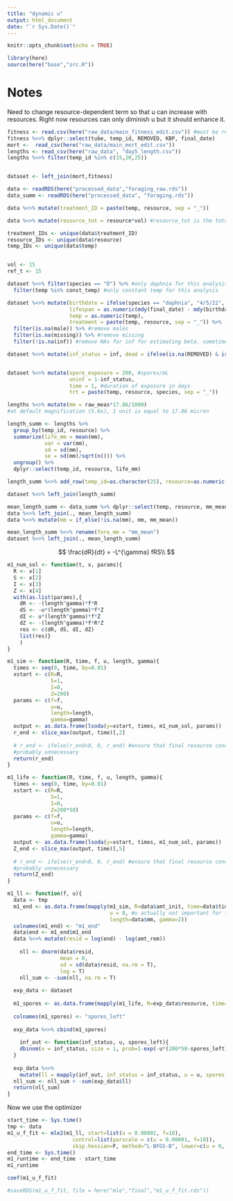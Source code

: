 ```yaml
---
title: "dynamic u"
output: html_document
date: "`r Sys.Date()`"
---
```


```r
knitr::opts_chunk$set(echo = TRUE)
```

```r
library(here)
source(here("base","src.R"))

```


# Notes

Need to change resource-dependent term so that u can increase with resources. Right now resources can only diminish u but it should enhance it.


```r
fitness <- read.csv(here("raw_data/main_fitness_edit.csv")) #must be read.csv
fitness %<>% dplyr::select(tube, temp_id, REMOVED, KBP, final_date)
mort <-  read_csv(here("raw_data/main_mort_edit.csv"))
lengths <- read_csv(here("raw_data", "day5_length.csv"))
lengths %<>% filter(temp_id %in% c(15,20,25))


dataset <- left_join(mort,fitness)

data <- readRDS(here("processed_data","foraging_raw.rds"))
data_summ <- readRDS(here("processed_data", "foraging.rds"))

data %<>% mutate(treatment_ID = paste(temp, resource, sep = "_"))

data %<>% mutate(resource_tot = resource*vol) #resource_tot is the total amount of resources in our tube. resource concentration * total volume of tube 

treatment_IDs <- unique(data$treatment_ID)
resource_IDs <- unique(data$resource)
temp_IDs <- unique(data$temp)


vol <- 15
ref_t <- 15

```

```r
dataset %<>% filter(species == "D") %>% #only daphnia for this analysis
  filter(temp %in% const_temp) #only constant temp for this analysis

dataset %<>% mutate(birthdate = ifelse(species == "daphnia", "4/5/22", "4/6/22"), 
                    lifespan = as.numeric(mdy(final_date) - mdy(birthdate)),
                    temp = as.numeric(temp),
                    treatment = paste(temp, resource, sep = "_")) %>% 
  filter(is.na(male)) %>% #remove males
  filter(is.na(missing)) %>% #remove missing
  filter(!is.na(inf)) #remove NAs for inf for estimating beta. sometimes they died too young to tell

dataset %<>% mutate(inf_status = inf, dead = ifelse(is.na(REMOVED) & is.na(KBP), 1, 0))


dataset %<>% mutate(spore_exposure = 200, #spores/mL
                    uninf = 1-inf_status,
                    time = 1, #duration of exposure in days
                    trt = paste(temp, resource, species, sep = "_"))
```

```r
lengths %<>% mutate(mm = raw_meas*17.86/1000)
#at default magnification (5.6x), 1 unit is equal to 17.86 micron

length_summ <- lengths %>% 
  group_by(temp_id, resource) %>% 
  summarize(life_mm = mean(mm),
            var = var(mm),
            sd = sd(mm),
            se = sd(mm)/sqrt(n())) %>%
  ungroup() %>%
  dplyr::select(temp_id, resource, life_mm)

length_summ %<>% add_row(temp_id=as.character(25), resource=as.numeric(0.5), life_mm=1.16) #midpoint between 1.0 and 0.1

dataset %<>% left_join(length_summ)
```




```r
mean_length_summ <- data_summ %>% dplyr::select(temp, resource, mm_mean)
data %<>% left_join(., mean_length_summ)
data %<>% mutate(mm = if_else(!is.na(mm), mm, mm_mean))

mean_length_summ %<>% rename(fora_mm = "mm_mean")
dataset %<>% left_join(., mean_length_summ)
```

$$
\frac{dR}{dt} = -L^{\gamma} fRS\\
$$

```r
m1_num_sol <- function(t, x, params){
  R <- x[1]
  S <- x[2]
  I <- x[3]
  Z <- x[4]
  with(as.list(params),{
    dR <- -(length^gamma)*f*R
    dS <- -u*(length^gamma)*f*Z
    dI <- u*(length^gamma)*f*Z
    dZ <- -(length^gamma)*f*R*Z
    res <- c(dR, dS, dI, dZ)
    list(res)}
    )
}

```

```r
m1_sim <- function(R, time, f, u, length, gamma){
  times <- seq(0, time, by=0.01)
  xstart <- c(R=R,
              S=1,
              I=0,
              Z=200)
  params <- c(f=f,
              u=u,
              length=length,
              gamma=gamma)
  output <- as.data.frame(lsoda(y=xstart, times, m1_num_sol, params))
  r_end <- slice_max(output, time)[,2]
  
  # r_end <- ifelse(r_end<0, 0, r_end) #ensure that final resource concentration is never negative
  #probably unnecessary
  return(r_end)
}
```

```r
m1_life <- function(R, time, f, u, length, gamma){
  times <- seq(0, time, by=0.01)
  xstart <- c(R=R,
              S=1,
              I=0,
              Z=200*50)
  params <- c(f=f,
              u=u,
              length=length,
              gamma=gamma)
  output <- as.data.frame(lsoda(y=xstart, times, m1_num_sol, params))
  Z_end <- slice_max(output, time)[,5]
  
  # r_end <- ifelse(r_end<0, 0, r_end) #ensure that final resource concentration is never negative
  #probably unnecessary
  return(Z_end)
}
```

```r
m1_ll <- function(f, u){
  data <- tmp
  m1_end <- as.data.frame(mapply(m1_sim, R=data$amt_init, time=data$time/60/24, f=f/data$vol,
                                 u = 0, #u actually not important for this part. just wanted to use a single deSolve function for both
                                 length=data$mm, gamma=2))
  colnames(m1_end) <- "m1_end"
  data$end <- m1_end$m1_end
  data %<>% mutate(resid = log(end) - log(amt_rem))
  
    nll <- dnorm(data$resid, 
                 mean = 0, 
                 sd = sd(data$resid, na.rm = T), 
                 log = T)
    nll_sum <- -sum(nll, na.rm = T)
  
  exp_data <- dataset
  
  m1_spores <- as.data.frame(mapply(m1_life, R=exp_data$resource, time=exp_data$time, f=f/vol, u=u, length = exp_data$life_mm, gamma=2))
  
  colnames(m1_spores) <- "spores_left"
  
  exp_data %<>% cbind(m1_spores)
  
    inf_out <- function(inf_status, u, spores_left){
    dbinom(x = inf_status, size = 1, prob=1-exp(-u*(200*50-spores_left)), log=T)
  }
  
  exp_data %<>% 
    mutate(ll = mapply(inf_out, inf_status = inf_status, u = u, spores_left = exp_data$spores_left))
  nll_sum <- nll_sum + -sum(exp_data$ll)
  return(nll_sum)
}
```


Now we use the optimizer
```r
start_time <- Sys.time()
tmp <- data
m1_u_f_fit <- mle2(m1_ll, start=list(u = 0.00001, f=10), 
                     control=list(parscale = c(u = 0.00001, f=10)),
                     skip.hessian=F, method="L-BFGS-B", lower=c(u = 0, f = 0), upper=c(u = 1, f = Inf))
end_time <- Sys.time()
m1_runtime <- end_time - start_time
m1_runtime

coef(m1_u_f_fit)

#saveRDS(m1_u_f_fit, file = here("mle","final","m1_u_f_fit.rds"))
```